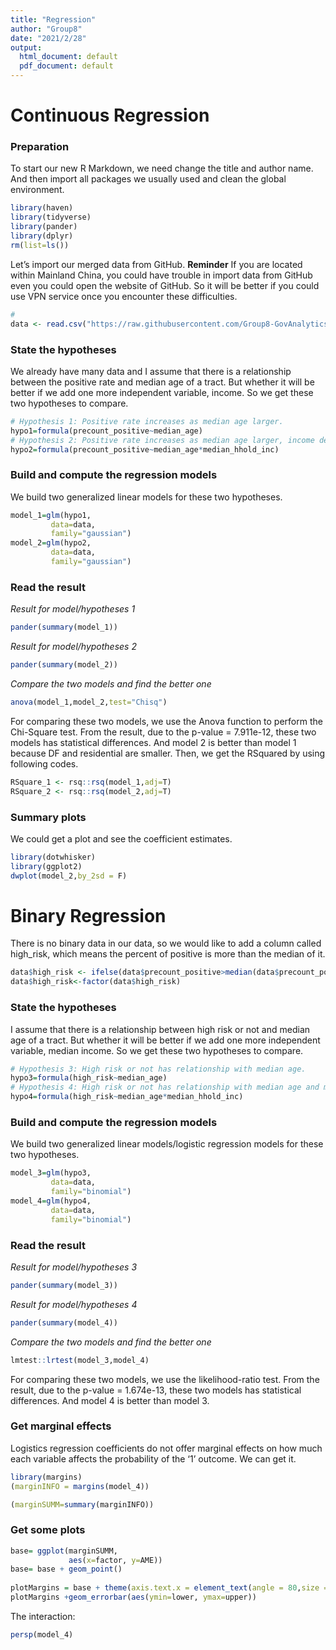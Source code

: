 ```yaml
---
title: "Regression"
author: "Group8"
date: "2021/2/28"
output:
  html_document: default
  pdf_document: default
---
```


# Continuous Regression

### Preparation

To start our new R Markdown, we need change the title and author name. And then import all packages we usually used and clean the global environment. 

```r
library(haven)
library(tidyverse)
library(pander)
library(dplyr)
rm(list=ls())
```

Let's import our merged data from GitHub. **Reminder** If you are located within Mainland China, you could have trouble in import data from GitHub even you could open the website of GitHub. So it will be better if you could use VPN service once you encounter these difficulties. 

```r
# 
data <- read.csv("https://raw.githubusercontent.com/Group8-GovAnalyticsProject/Merging/main/final_merged_data.csv")
```

### State the hypotheses

We already have many data and I assume that there is a relationship between the positive rate and median age of a tract. But whether it will be better if we add one more independent variable, income. So we get these two hypotheses to compare.  

```r
# Hypothesis 1: Positive rate increases as median age larger.
hypo1=formula(precount_positive~median_age)
# Hypothesis 2: Positive rate increases as median age larger, income decreases.
hypo2=formula(precount_positive~median_age*median_hhold_inc)
```

### Build and compute the regression models

We build two generalized linear models for these two hypotheses.

```r
model_1=glm(hypo1,
         data=data,
         family="gaussian")
model_2=glm(hypo2,
         data=data,
         family="gaussian")
```

### Read the result

*Result for model/hypotheses 1*

```r
pander(summary(model_1))
```

*Result for model/hypotheses 2*

```r
pander(summary(model_2))
```

*Compare the two models and find the better one*

```r
anova(model_1,model_2,test="Chisq")
```

For comparing these two models, we use the Anova function to perform the Chi-Square test. From the result, due to the p-value = 7.911e-12, these two models has statistical differences. And model 2 is better than model 1 because DF and residential are smaller. Then, we get the RSquared by using following codes.

```r
RSquare_1 <- rsq::rsq(model_1,adj=T)
RSquare_2 <- rsq::rsq(model_2,adj=T)
```

### Summary plots

We could get a plot and see the coefficient estimates.

```r
library(dotwhisker)
library(ggplot2)
dwplot(model_2,by_2sd = F)
```

# Binary Regression

There is no binary data in our data, so we would like to add a column called high_risk, which means the percent of positive is more than the median of it. 

```r
data$high_risk <- ifelse(data$precount_positive>median(data$precount_positive),1,0)
data$high_risk<-factor(data$high_risk)
```

### State the hypotheses

I assume that there is a relationship between high risk or not and median age of a tract. But whether it will be better if we add one more independent variable, median income. So we get these two hypotheses to compare.

```r
# Hypothesis 3: High risk or not has relationship with median age.
hypo3=formula(high_risk~median_age)
# Hypothesis 4: High risk or not has relationship with median age and median income.
hypo4=formula(high_risk~median_age*median_hhold_inc)
```

### Build and compute the regression models

We build two generalized linear models/logistic regression models for these two hypotheses.

```r
model_3=glm(hypo3,
         data=data,
         family="binomial")
model_4=glm(hypo4,
         data=data,
         family="binomial")
```

### Read the result

*Result for model/hypotheses 3*

```r
pander(summary(model_3))
```

*Result for model/hypotheses 4*

```r
pander(summary(model_4))
```

*Compare the two models and find the better one*

```r
lmtest::lrtest(model_3,model_4)
```

For comparing these two models, we use the likelihood-ratio test. From the result, due to the p-value = 1.674e-13, these two models has statistical differences. And model 4 is better than model 3.

### Get marginal effects

Logistics regression coefficients do not offer marginal effects on how much each variable affects the probability of the ‘1’ outcome. We can get it.

```r
library(margins)
(marginINFO = margins(model_4))
```

```r
(marginSUMM=summary(marginINFO))
```

### Get some plots

```r
base= ggplot(marginSUMM, 
             aes(x=factor, y=AME)) 
base= base + geom_point() 
 
plotMargins = base + theme(axis.text.x = element_text(angle = 80,size = 6,hjust = 1)) 
plotMargins +geom_errorbar(aes(ymin=lower, ymax=upper))
```
The interaction:

```r
persp(model_4)
```







